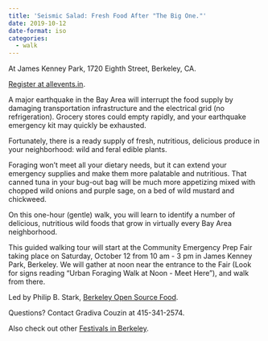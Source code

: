 ```yaml
---
title: 'Seismic Salad: Fresh Food After "The Big One."'
date: 2019-10-12
date-format: iso
categories:
  - walk
---
```


At James Kenney Park, 1720 Eighth Street, Berkeley, CA.

[Register at allevents.in](https://allevents.in/berkeley/seismic-salad-fresh-food-after-the-big-one/1000072713561219).

A major earthquake in the Bay Area will interrupt the food supply by damaging transportation infrastructure and the electrical grid (no refrigeration). Grocery stores could empty rapidly, and your earthquake emergency kit may quickly be exhausted.

Fortunately, there is a ready supply of fresh, nutritious, delicious produce in your neighborhood: wild and feral edible plants.

Foraging won't meet all your dietary needs, but it can extend your emergency supplies and make them more palatable and nutritious. That canned tuna in your bug-out bag will be much more appetizing mixed with chopped wild onions and purple sage, on a bed of wild mustard and chickweed.

On this one-hour (gentle) walk, you will learn to identify a number of delicious, nutritious wild foods that grow in virtually every Bay Area neighborhood.

This guided walking tour will start at the Community Emergency Prep Fair taking place on Saturday, October 12 from 10 am - 3 pm in James Kenney Park, Berkeley. We will gather at noon near the entrance to the Fair (Look for signs reading "Urban Foraging Walk at Noon - Meet Here"), and walk from there.

Led by Philip B. Stark, [Berkeley Open Source Food](/).

Questions? Contact Gradiva Couzin at 415-341-2574.

Also check out other [Festivals in Berkeley](https://allevents.in/berkeley/festivals).
